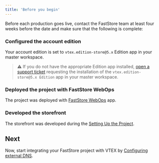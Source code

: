 ```yaml
---
title: 'Before you begin'
---
```


Before each production goes live, contact the FastStore team at least four weeks before the date and make sure that the following is complete:

<Steps>

### Configured the account edition

Your account edition is set to `vtex.edition-store@5.x` Edition app in your master workspace.

> ⚠️ If you do not have the appropriate Edition app installed, [open a support ticket](https://help.vtex.com/support) requesting the installation of the `vtex.edition-store@5.x Edition` app in your master workspace.

### Deployed the project with FastStore WebOps

The project was deployed with [FastStore WebOps](https://developers.vtex.com/docs/guides/faststore/1-onboarding-overview) app.  

### Developed the storefront

The storefront was developed during the [Setting Up the Project](https://developers.vtex.com/docs/guides/faststore/getting-started-2-setting-up-the-project).

</Steps>

## Next

Now, start integrating your FastStore project with VTEX by [Configuring external DNS](https://developers.vtex.com/docs/guides/faststore/go-live-1-configuring-external-dns).
